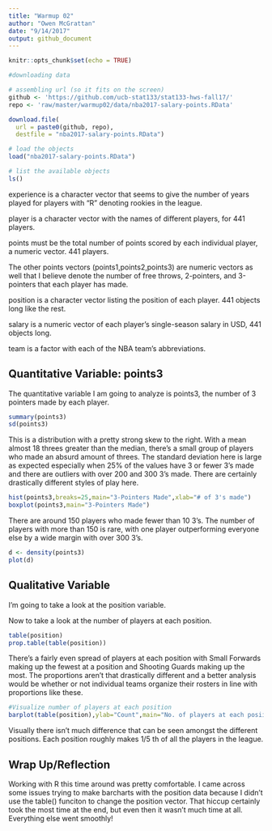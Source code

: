 ```yaml
---
title: "Warmup 02"
author: "Owen McGrattan"
date: "9/14/2017"
output: github_document
---
```


```r
knitr::opts_chunk$set(echo = TRUE)
```

```r
#downloading data

# assembling url (so it fits on the screen)
github <- 'https://github.com/ucb-stat133/stat133-hws-fall17/'
repo <- 'raw/master/warmup02/data/nba2017-salary-points.RData'

download.file(
  url = paste0(github, repo),
  destfile = "nba2017-salary-points.RData")
```

```r
# load the objects
load("nba2017-salary-points.RData")

# list the available objects
ls()
```

experience is a character vector that seems to give the number of years played for players with "R" denoting rookies in the league. 

player is a character vector with the names of different players, for 441 players.

points must be the total number of points scored by each individual player, a numeric vector. 441 players.

The other points vectors (points1,points2,points3) are numeric vectors as well that I believe denote the number of free throws, 2-pointers, and 3-pointers that each player has made.

position is a character vector listing the position of each player. 441 objects long like the rest.

salary is a numeric vector of each player's single-season salary in USD, 441 objects long.

team is a factor with each of the NBA team's abbreviations.


## Quantitative Variable: points3

The quantitative variable I am going to analyze is points3, the number of 3 pointers made by each player.

```r
summary(points3)
sd(points3)
```
This is a distribution with a pretty strong skew to the right. With a mean almost 18 threes greater than the median, there's a small group of players who made an absurd amount of threes. The standard deviation here is large as expected especially when 25% of the values have 3 or fewer 3's made and there are outliers with over 200 and 300 3's made. There are certainly drastically different styles of play here.

```r
hist(points3,breaks=25,main="3-Pointers Made",xlab="# of 3's made")
boxplot(points3,main="3-Pointers Made")
```

There are around 150 players who made fewer than 10 3's.  The number of players with more than 150 is rare, with one player outperforming everyone else by a wide margin with over 300 3's. 

```r
d <- density(points3)
plot(d)
```

## Qualitative Variable

I'm going to take a look at the position variable.

Now to take a look at the number of players at each position.

```r
table(position)
prop.table(table(position))
```

There's a fairly even spread of players at each position with Small Forwards making up the fewest at a position and Shooting Guards making up the most.  The proportions aren't that drastically different and a better analysis would be whether or not individual teams organize their rosters in line with proportions like these. 

```r
#Visualize number of players at each position
barplot(table(position),ylab="Count",main="No. of players at each posiiton")
```

Visually there isn't much difference that can be seen amongst the different positions. Each position roughly makes 1/5 th of all the players in the league.    


## Wrap Up/Reflection

Working with R this time around was pretty comfortable.  I came across some issues trying to make barcharts with the position data because I didn't use the table() funciton to change the position vector. That hiccup certainly took the most time at the end, but even then it wasn't much time at all.  Everything else went smoothly!  
